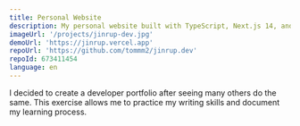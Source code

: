 ```yaml
---
title: Personal Website
description: My personal website built with TypeScript, Next.js 14, and Tailwind CSS.
imageUrl: '/projects/jinrup-dev.jpg'
demoUrl: 'https://jinrup.vercel.app'
repoUrl: 'https://github.com/tommm2/jinrup.dev'
repoId: 673411454
language: en
---
```


I decided to create a developer portfolio after seeing many others do the same. This exercise allows me to practice my writing skills and document my learning process.
